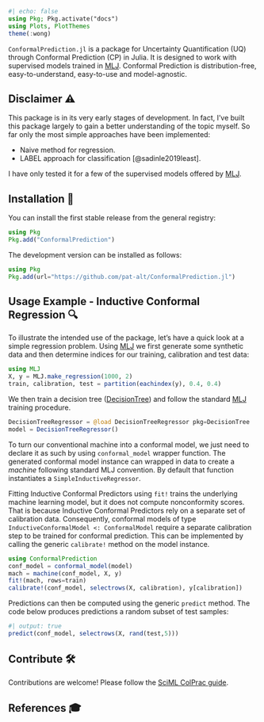 ```julia
#| echo: false
using Pkg; Pkg.activate("docs")
using Plots, PlotThemes
theme(:wong)
```

`ConformalPrediction.jl` is a package for Uncertainty Quantification (UQ) through Conformal Prediction (CP) in Julia. It is designed to work with supervised models trained in [MLJ](https://alan-turing-institute.github.io/MLJ.jl/dev/). Conformal Prediction is distribution-free, easy-to-understand, easy-to-use and model-agnostic. 

## Disclaimer ⚠️

This package is in its very early stages of development. In fact, I've built this package largely to gain a better understanding of the topic myself. So far only the most simple approaches have been implemented:

- Naive method for regression.
- LABEL approach for classification [@sadinle2019least].

I have only tested it for a few of the supervised models offered by [MLJ](https://alan-turing-institute.github.io/MLJ.jl/dev/).

## Installation 🚩

You can install the first stable release from the general registry:

```julia
using Pkg
Pkg.add("ConformalPrediction")
```

The development version can be installed as follows:

```julia
using Pkg
Pkg.add(url="https://github.com/pat-alt/ConformalPrediction.jl")
```

## Usage Example - Inductive Conformal Regression 🔍

To illustrate the intended use of the package, let's have a quick look at a simple regression problem. Using [MLJ](https://alan-turing-institute.github.io/MLJ.jl/dev/) we first generate some synthetic data and then determine indices for our training, calibration and test data:

```julia
using MLJ
X, y = MLJ.make_regression(1000, 2)
train, calibration, test = partition(eachindex(y), 0.4, 0.4)
```

We then train a decision tree ([DecisionTree](https://github.com/Evovest/DecisionTree.jl)) and follow the standard [MLJ](https://alan-turing-institute.github.io/MLJ.jl/dev/) training procedure.

```julia
DecisionTreeRegressor = @load DecisionTreeRegressor pkg=DecisionTree
model = DecisionTreeRegressor() 
```

To turn our conventional machine into a conformal model, we just need to declare it as such by using `conformal_model` wrapper function. The generated conformal model instance can wrapped in data to create a *machine* following standard MLJ convention. By default that function instantiates a `SimpleInductiveRegressor`. 

Fitting Inductive Conformal Predictors using `fit!` trains the underlying machine learning model, but it does not compute nonconformity scores. That is because Inductive Conformal Predictors rely on a separate set of calibration data. Consequently, conformal models of type `InductiveConformalModel <: ConformalModel` require a separate calibration step to be trained for conformal prediction. This can be implemented by calling the generic `calibrate!` method on the model instance. 

```julia
using ConformalPrediction
conf_model = conformal_model(model)
mach = machine(conf_model, X, y)
fit!(mach, rows=train)
calibrate!(conf_model, selectrows(X, calibration), y[calibration])
```

Predictions can then be computed using the generic `predict` method. The code below produces predictions a random subset of test samples:

```julia
#| output: true
predict(conf_model, selectrows(X, rand(test,5)))
```

## Contribute 🛠

Contributions are welcome! Please follow the [SciML ColPrac guide](https://github.com/SciML/ColPrac).

## References 🎓









